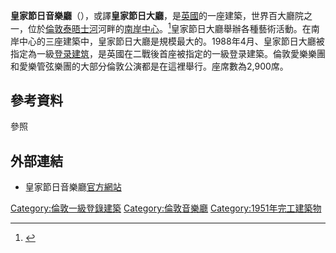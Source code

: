 {{Infobox building
| name                 = 皇家節日音樂廳<br />Royal Festival Hall
| image                = Royal Festival Hall, Belvedere Road (1).jpg
| alt                  =
| caption              = 
| altitude             = 
| building_type        = 音乐厅
| architectural_style  = [[现代建筑|现代建筑]]
| structural_system    = 
| cost                 = [[Pound_sterling|£]]200万（1951）
| ren_cost             = [[Pound_sterling|£]]1.11亿（2007）
| client               = 伦敦政府
| owner                = 伦敦政府
| current_tenants      = 
| landlord             = 
| address              = 伦敦贝尔韦代雷路（Belvedere Road）
| coordinates          = {{coord|51|30|21.01|N|00|07|00.44|W|region:GB|display=inline}}
| start_date           = 1948
| completion_date      =
| inauguration_date    = 1951年5月3日
| renovation_date      = 2005年－2007年
| height               = 
| diameter             = 	
| other_dimensions     = 	
| floor_count          = 	
| floor_area           = 	
| main_contractor      = Holland, Hannen & Cubitts
| architect            = [[罗伯特·马修|罗伯特·马修]]和[[莱斯利·马丁|莱斯利·马丁]]
| architecture_firm    =
| structural_engineer  = 
| services_engineer    = 
| civil_engineer       = 
| other_designers      = 罗宾·代（内饰）
| quantity_surveyor    = 
| awards               = 
| website =  [http://www.southbankcentre.co.uk/ southbankcentre.co.uk]
| references           = 
}}

'''皇家節日音樂廳'''（{{lang-en|Royal Festival Hall}}），或譯'''皇家節日大廳'''，是[[英國|英國]]的一座建築，世界百大廳院之一，位於[[倫敦|倫敦]][[泰晤士河|泰晤士河]]河畔的[[南岸中心|南岸中心]]。<ref>{{Cite book|title=''Concert Halls and Opera Houses: Music, Acoustics, and Architecture''.|last=Beranek|first=Leo|publisher=Springer|year=2003|isbn=978-0387955247|edition=2nd edition}}</ref>皇家節日大廳舉辦各種藝術活動。在南岸中心的三座建築中，皇家節日大廳是規模最大的。1988年4月、皇家節日大廳被指定為一級[[登录建筑|登录建筑]]，是英國在二戰後首座被指定的一級登录建築。倫敦愛樂樂團和愛樂管弦樂團的大部分倫敦公演都是在這裡舉行。座席數為2,900席。

== 參考資料 ==
;參照
{{Reflist}}

== 外部連結 ==
* 皇家節日音樂廳[http://www.southbankcentre.co.uk/ 官方網站] {{Wayback|url=http://www.southbankcentre.co.uk/ |date=20140507164404 }} 

[[Category:倫敦一級登錄建築|Category:倫敦一級登錄建築]]
[[Category:倫敦音樂廳|Category:倫敦音樂廳]]
[[Category:1951年完工建築物|Category:1951年完工建築物]]